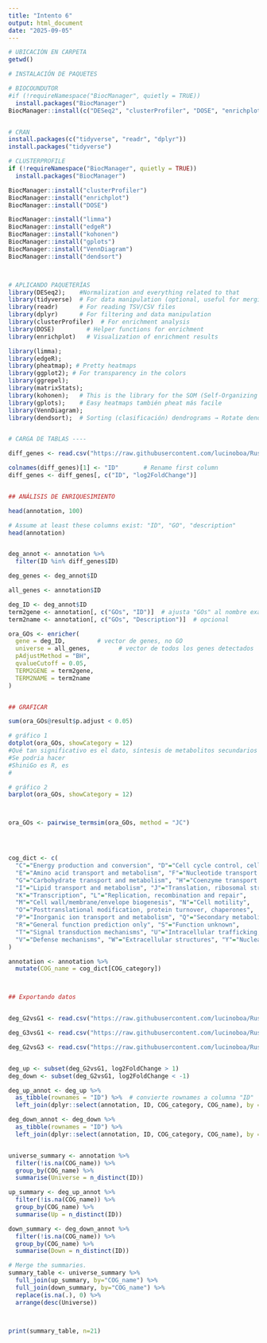 ---
title: "Intento 6"
output: html_document
date: "2025-09-05"
---
```{r}
# UBICACIÓN EN CARPETA
getwd()

# INSTALACIÓN DE PAQUETES

# BIOCOUNDUTOR
#if (!requireNamespace("BiocManager", quietly = TRUE)) 
  install.packages("BiocManager")
BiocManager::install(c("DESeq2", "clusterProfiler", "DOSE", "enrichplot"), ask = FALSE)


# CRAN
install.packages(c("tidyverse", "readr", "dplyr"))
install.packages("tidyverse")

# CLUSTERPROFILE
if (!requireNamespace("BiocManager", quietly = TRUE))
  install.packages("BiocManager")

BiocManager::install("clusterProfiler")
BiocManager::install("enrichplot")
BiocManager::install("DOSE")  

BiocManager::install("limma")
BiocManager::install("edgeR")
BiocManager::install("kohonen")
BiocManager::install("gplots")
BiocManager::install("VennDiagram")
BiocManager::install("dendsort")



# APLICANDO PAQUETERÍAS
library(DESeq2);	#Normalization and everything related to that
library(tidyverse)  # For data manipulation (optional, useful for merging and plotting)
library(readr)      # For reading TSV/CSV files
library(dplyr)      # For filtering and data manipulation
library(clusterProfiler)  # For enrichment analysis
library(DOSE)         # Helper functions for enrichment
library(enrichplot)   # Visualization of enrichment results

library(limma);
library(edgeR);
library(pheatmap); # Pretty heatmaps
library(ggplot2); # For transparency in the colors
library(ggrepel);
library(matrixStats);
library(kohonen);	# This is the library for the SOM (Self-Organizing Maps)
library(gplots);	# Easy heatmaps también pheat más facile
library(VennDiagram);	
library(dendsort);	# Sorting (clasificación) dendrograms → Rotate dendograms


# CARGA DE TABLAS ----

diff_genes <- read.csv("https://raw.githubusercontent.com/lucinoboa/Rust_Transcriptomics_Practice/refs/heads/main/Up_DEG_G2_vs_G1_strict.csv")

colnames(diff_genes)[1] <- "ID"       # Rename first column
diff_genes <- diff_genes[, c("ID", "log2FoldChange")]


## ANÁLISIS DE ENRIQUESIMIENTO

head(annotation, 100)

# Assume at least these columns exist: "ID", "GO", "description"
head(annotation)


deg_annot <- annotation %>%
  filter(ID %in% diff_genes$ID)

deg_genes <- deg_annot$ID  

all_genes <- annotation$ID  

deg_ID <- deg_annot$ID
term2gene <- annotation[, c("GOs", "ID")]  # ajusta "GOs" al nombre exacto de tu columna GO
term2name <- annotation[, c("GOs", "Description")]  # opcional

ora_GOs <- enricher(
  gene = deg_ID,         # vector de genes, no GO
  universe = all_genes,        # vector de todos los genes detectados
  pAdjustMethod = "BH",
  qvalueCutoff = 0.05,
  TERM2GENE = term2gene,
  TERM2NAME = term2name
)


## GRAFICAR

sum(ora_GOs@result$p.adjust < 0.05)

# gráfico 1
dotplot(ora_GOs, showCategory = 12)
#Qué tan significativo es el dato, síntesis de metabolitos secundarios
#Se podria hacer 
#ShiniGo es R, es 
#

# gráfico 2
barplot(ora_GOs, showCategory = 12)



ora_GOs <- pairwise_termsim(ora_GOs, method = "JC")




cog_dict <- c(
  "C"="Energy production and conversion", "D"="Cell cycle control, cell division, chromosome partitioning",
  "E"="Amino acid transport and metabolism", "F"="Nucleotide transport and metabolism",
  "G"="Carbohydrate transport and metabolism", "H"="Coenzyme transport and metabolism",
  "I"="Lipid transport and metabolism", "J"="Translation, ribosomal structure and biogenesis",
  "K"="Transcription", "L"="Replication, recombination and repair",
  "M"="Cell wall/membrane/envelope biogenesis", "N"="Cell motility",
  "O"="Posttranslational modification, protein turnover, chaperones",
  "P"="Inorganic ion transport and metabolism", "Q"="Secondary metabolites biosynthesis, transport and catabolism",
  "R"="General function prediction only", "S"="Function unknown",
  "T"="Signal transduction mechanisms", "U"="Intracellular trafficking, secretion, vesicular transport",
  "V"="Defense mechanisms", "W"="Extracellular structures", "Y"="Nuclear structure", "Z"="Cytoskeleton"
)

annotation <- annotation %>%
  mutate(COG_name = cog_dict[COG_category])



## Exportando datos


deg_G2vsG1 <- read.csv("https://raw.githubusercontent.com/lucinoboa/Rust_Transcriptomics_Practice/refs/heads/main/DEG_G2_vs_G1_strict.csv")

deg_G3vsG1 <- read.csv("https://raw.githubusercontent.com/lucinoboa/Rust_Transcriptomics_Practice/refs/heads/main/DEG_G3_vs_G1_strict.csv")

deg_G2vsG3 <- read.csv("https://raw.githubusercontent.com/lucinoboa/Rust_Transcriptomics_Practice/refs/heads/main/DEG_G2_vs_G3_strict.csv")


deg_up <- subset(deg_G2vsG1, log2FoldChange > 1)
deg_down <- subset(deg_G2vsG1, log2FoldChange < -1)

deg_up_annot <- deg_up %>%
  as_tibble(rownames = "ID") %>%  # convierte rownames a columna "ID"
  left_join(dplyr::select(annotation, ID, COG_category, COG_name), by = "ID")

deg_down_annot <- deg_down %>%
  as_tibble(rownames = "ID") %>%
  left_join(dplyr::select(annotation, ID, COG_category, COG_name), by = "ID")


universe_summary <- annotation %>%
  filter(!is.na(COG_name)) %>%
  group_by(COG_name) %>%
  summarise(Universe = n_distinct(ID))

up_summary <- deg_up_annot %>%
  filter(!is.na(COG_name)) %>%
  group_by(COG_name) %>%
  summarise(Up = n_distinct(ID))

down_summary <- deg_down_annot %>%
  filter(!is.na(COG_name)) %>%
  group_by(COG_name) %>%
  summarise(Down = n_distinct(ID))

# Merge the summaries.
summary_table <- universe_summary %>%
  full_join(up_summary, by="COG_name") %>%
  full_join(down_summary, by="COG_name") %>%
  replace(is.na(.), 0) %>%
  arrange(desc(Universe))



print(summary_table, n=21)

```

